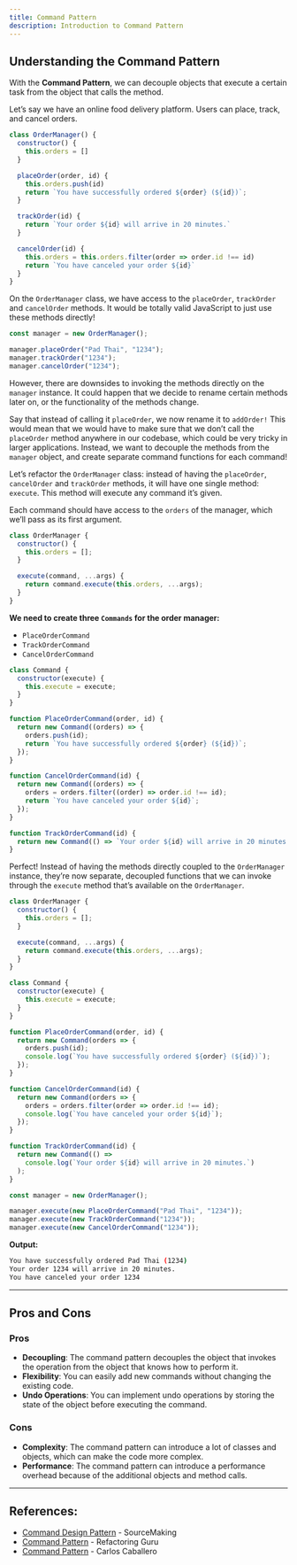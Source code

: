 ```yaml
---
title: Command Pattern
description: Introduction to Command Pattern
---
```


## Understanding the Command Pattern

With the **Command Pattern**, we can decouple objects that execute a certain task from the object that calls the method.

Let’s say we have an online food delivery platform. Users can place, track, and cancel orders.

```javascript
class OrderManager() {
  constructor() {
    this.orders = []
  }

  placeOrder(order, id) {
    this.orders.push(id)
    return `You have successfully ordered ${order} (${id})`;
  }

  trackOrder(id) {
    return `Your order ${id} will arrive in 20 minutes.`
  }

  cancelOrder(id) {
    this.orders = this.orders.filter(order => order.id !== id)
    return `You have canceled your order ${id}`
  }
}
```

On the `OrderManager` class, we have access to the `placeOrder`, `trackOrder` and `cancelOrder` methods. It would be totally valid JavaScript to just use these methods directly!

```javascript
const manager = new OrderManager();

manager.placeOrder("Pad Thai", "1234");
manager.trackOrder("1234");
manager.cancelOrder("1234");
```

However, there are downsides to invoking the methods directly on the `manager` instance. It could happen that we decide to rename certain methods later on, or the functionality of the methods change.

Say that instead of calling it `placeOrder`, we now rename it to `addOrder!` This would mean that we would have to make sure that we don’t call the `placeOrder` method anywhere in our codebase, which could be very tricky in larger applications. Instead, we want to decouple the methods from the `manager` object, and create separate command functions for each command!

Let’s refactor the `OrderManager` class: instead of having the `placeOrder`, `cancelOrder` and `trackOrder` methods, it will have one single method: `execute`. This method will execute any command it’s given.

Each command should have access to the `orders` of the manager, which we’ll pass as its first argument.

```javascript
class OrderManager {
  constructor() {
    this.orders = [];
  }

  execute(command, ...args) {
    return command.execute(this.orders, ...args);
  }
}
```

**We need to create three `Commands` for the order manager:**
- `PlaceOrderCommand`
- `TrackOrderCommand`
- `CancelOrderCommand`  

```javascript
class Command {
  constructor(execute) {
    this.execute = execute;
  }
}

function PlaceOrderCommand(order, id) {
  return new Command((orders) => {
    orders.push(id);
    return `You have successfully ordered ${order} (${id})`;
  });
}

function CancelOrderCommand(id) {
  return new Command((orders) => {
    orders = orders.filter((order) => order.id !== id);
    return `You have canceled your order ${id}`;
  });
}

function TrackOrderCommand(id) {
  return new Command(() => `Your order ${id} will arrive in 20 minutes.`);
}
```

Perfect! Instead of having the methods directly coupled to the `OrderManager` instance, they’re now separate, decoupled functions that we can invoke through the `execute` method that’s available on the `OrderManager`.

```javascript
class OrderManager {
  constructor() {
    this.orders = [];
  }

  execute(command, ...args) {
    return command.execute(this.orders, ...args);
  }
}

class Command {
  constructor(execute) {
    this.execute = execute;
  }
}

function PlaceOrderCommand(order, id) {
  return new Command(orders => {
    orders.push(id);
    console.log(`You have successfully ordered ${order} (${id})`);
  });
}

function CancelOrderCommand(id) {
  return new Command(orders => {
    orders = orders.filter(order => order.id !== id);
    console.log(`You have canceled your order ${id}`);
  });
}

function TrackOrderCommand(id) {
  return new Command(() =>
    console.log(`Your order ${id} will arrive in 20 minutes.`)
  );
}

const manager = new OrderManager();

manager.execute(new PlaceOrderCommand("Pad Thai", "1234"));
manager.execute(new TrackOrderCommand("1234"));
manager.execute(new CancelOrderCommand("1234"));
```

**Output:**

```bash
You have successfully ordered Pad Thai (1234)
Your order 1234 will arrive in 20 minutes.
You have canceled your order 1234
```

---

## Pros and Cons

### Pros

- **Decoupling**: The command pattern decouples the object that invokes the operation from the object that knows how to perform it.
- **Flexibility**: You can easily add new commands without changing the existing code.
- **Undo Operations**: You can implement undo operations by storing the state of the object before executing the command.

### Cons

- **Complexity**: The command pattern can introduce a lot of classes and objects, which can make the code more complex.
- **Performance**: The command pattern can introduce a performance overhead because of the additional objects and method calls.

---

## References:
- [Command Design Pattern](https://sourcemaking.com/design_patterns/command) - SourceMaking
- [Command Pattern](https://refactoring.guru/design-patterns/command) - Refactoring Guru
- [Command Pattern](https://carloscaballero.io/design-patterns-command-pattern) - Carlos Caballero
